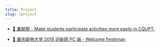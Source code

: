 ```yaml
---
title: Project
slug: /project
---
```


- [🥳 重邮帮 - Make students participate activities more easily in CQUPT.](https://github.com/RedrockTeam/cqupt-help-mp)

- [🏫 重庆邮电大学 2019 迎新网 PC 端 - Welcome freshman](https://github.com/RedrockTeam/welcome-2019-PC)
